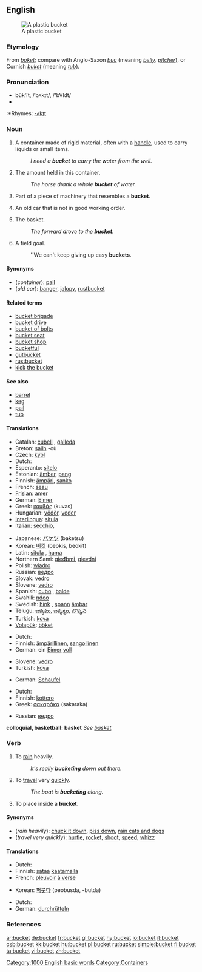 ==English==
[[Image:Bucket.JPG|thumb|A plastic bucket]]

===Etymology===
From {{OE.}} ''[[boket]]''; compare with Anglo-Saxon ''[[buc]]'' (meaning ''[[belly]], [[pitcher]]''), or Cornish ''[[buket]]'' (meaning ''[[tub]]'').

===Pronunciation===
*bûk'ĭt, /ˈbʌkɪt/, /'bVkIt/
*{{audio|en-us-bucket.ogg|Audio (US)}}
:*Rhymes: [[Rhymes:English:-ʌkɪt|-ʌkɪt]]

===Noun===
{{en-noun}}

# A container made of rigid material, often with a [[handle]], used to carry liquids or small items.
#:''I need a '''bucket''' to carry the water from the well.''
# The amount held in this container.
#:''The horse drank a whole '''bucket''' of water.''
# Part of a piece of machinery that resembles a '''bucket'''.
# {{slang}} An old car that is not in good working order.
# {{cattag2|Basketball|Colloquial}} The basket.
#:''The forward drove to the '''bucket'''.''
# {{cattag2|Basketball|Colloquial}} A field goal.
#:''We can't keep giving up easy '''buckets'''.

====Synonyms====
*(''container''): [[pail]]
*(''old car''): [[banger]], [[jalopy]], [[rustbucket]]

====Related terms====
*[[bucket brigade]]
*[[bucket drive]]
*[[bucket of bolts]]
*[[bucket seat]]
*[[bucket shop]]
*[[bucketful]]
*[[gutbucket]]
*[[rustbucket]]
*[[kick the bucket]]

====See also====
*[[barrel]]
*[[keg]]
*[[pail]]
*[[tub]]

====Translations====
{{top|container}}
*Catalan: [[cubell]] {{m}}, [[galleda]] {{f}}
*Breton: [[sailh]] {{f}} -où
*Czech: [[kýbl#Czech|kýbl]]
*Dutch: {{t|nl|emmer|m}}
*Esperanto: [[sitelo]]
*Estonian: [[ämber]], [[pang]]
*Finnish: [[ämpäri]], [[sanko]]
*French: [[seau]] {{m}}
*[[Frisian]]: [[amer]]
*German: [[Eimer]] {{m}}
*Greek: [[κουβάς]] (kuvas) {{m}}
*Hungarian: [[vödör]], [[veder]]
*[[Interlingua]]: [[situla#Interlingua|situla]]
*Italian: [[secchio]], {{m}}
{{mid}}
*Japanese: [[バケツ]] (baketsu)
*Korean: [[버킷]] (beokis, beokit)  
*Latin: [[situla]] {{f}}, [[hama]] {{f}}
*Northern Sami: [[gieđbmi]], [[gievdni]]
*Polish: [[wiadro]] {{n}}
*Russian: [[ведро]] {{n}}
*Slovak: [[vedro#Slovak|vedro]]
*Slovene: [[vedro]] {{n}}
*Spanish: [[cubo#Spanish|cubo]] {{m}}, [[balde#Spanish|balde]] {{m}}
*Swahili: [[ndoo]]
*Swedish: [[hink]] {{c}}, [[spann]] {{c}} [[ämbar]]
*Telugu: [[బక్కెటు]], [[బక్కెట్టు]], [[బొక్కెన]]
*Turkish: [[kova]]
*[[Volapük]]: [[böket]]
{{bottom}}

{{top|amount held in this container}}
*Dutch: {{t|nl|emmer|m}}
*Finnish: [[ämpärillinen]], [[sangollinen]]
*German: ein [[Eimer]] [[voll]] {{m}}
{{mid}}
*Slovene: [[vedro]] {{n}}
*Turkish: [[kova]]
{{bottom}}

{{top|part of piece of machinery}}
*German: [[Schaufel]] {{f}}
{{mid}}
{{bottom}}

{{top|old car}}
*Dutch: {{t|nl|rammelkar}} {{f}}
*Finnish: [[kottero]]
*Greek: [[σακαράκα]] (sakaraka) {{f}}
{{mid}}
*Russian: [[ведро]] {{n}}
{{bottom}}


'''colloquial, basketball: basket''' ''See [[basket]].''

{{top|basketball: field goal}}
{{mid}}
{{bottom}}

===Verb===
{{en-verb}}

# {{intransitive}} {{colloquial}} To [[rain]] heavily.
#:''It's really '''bucketing''' down out there.''
# {{intransitive}} {{colloquial}} To [[travel]] very [[quick]]ly.
#:''The boat is '''bucketing''' along.''
# {{transitive}} To place inside a '''bucket.'''

====Synonyms====
*(''rain heavily''): [[chuck it down]], [[piss down]], [[rain cats and dogs]]
*(''travel very quickly''): [[hurtle]], [[rocket]], [[shoot]], [[speed]], [[whizz]]

====Translations====
{{top|rain heavily}}
*Dutch: {{t|nl|plenzen}}
*Finnish: [[sataa]] [[kaatamalla]]
*French: [[pleuvoir]] [[à verse]]
{{mid}}
*Korean: [[퍼붓다]] (peobusda, -butda)
{{bottom}}

{{top|travel very quickly}}
*Dutch: {{t|nl|vlammen}}
*German: [[durchrütteln]]
{{mid}}
{{bottom}}

{{top|place in a bucket}}
{{mid}}
{{bottom}}

===References===
{{R:Webster 1913}}

[[Category:1000 English basic words]]
[[Category:Containers]]

[[ar:bucket]]
[[de:bucket]]
[[fr:bucket]]
[[gl:bucket]]
[[hy:bucket]]
[[io:bucket]]
[[it:bucket]]
[[csb:bucket]]
[[kk:bucket]]
[[hu:bucket]]
[[pl:bucket]]
[[ru:bucket]]
[[simple:bucket]]
[[fi:bucket]]
[[ta:bucket]]
[[vi:bucket]]
[[zh:bucket]]